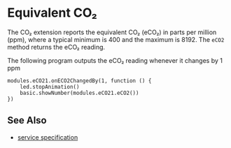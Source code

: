 # Equivalent CO₂

The CO₂ extension reports the equivalent CO₂ (eCO₂) in parts per million (ppm),
where a typical minimum is 400 and the maximum is 8192.
The `eCO2` method returns the eCO₂ reading.

The following program outputs the eCO₂ reading whenever it changes by 1 ppm

```blocks
modules.eCO21.onECO2ChangedBy(1, function () {
    led.stopAnimation()
    basic.showNumber(modules.eCO21.eCO2())
})
```


## See Also

- [service specification](/services/eco2/)
